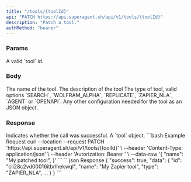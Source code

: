 ```yaml
---
title: "/tools/{toolId}"
api: "PATCH https://api.superagent.sh/api/v1/tools/{toolId}"
description: "Patch a tool."
authMethod: "bearer"
---
```


### Params

<ParamField path="toolId" required type="string">
  A valid `tool` id.
</ParamField>

### Body

<ParamField body="name" type="string">
  The name of the tool.
</ParamField>
<ParamField body="description" type="string">
  The description of the tool
</ParamField>
<ParamField body="type" type="object">
  The type of tool, valid options `SEARCH`, `WOLFRAM_ALPHA`, `REPLICATE`, `ZAPIER_NLA`, `AGENT` or `OPENAPI`.
</ParamField>
<ParamField body="metadata" type="object">
  Any other configuration needed for the tool as an JSON object.
</ParamField>

### Response

<ResponseField name="success" type="boolean">
  Indicates whether the call was successful.
</ResponseField>

<ResponseField name="data" type="object">
  A `tool` object.
</ResponseField>

<RequestExample>
```bash Example Request
curl --location --request PATCH 'https://api.superagent.sh/api/v1/tools/{toolId}' \
--header 'Content-Type: application/json' \
--header 'Autorization: Bearer <token>' \
--data-raw '{
    "name": "My patched tool",
}'
```
</RequestExample>

<ResponseExample>
```json Response
{
  "success": true,
  "data": {
   "id": "cli28c2vd00016itbrlhekwql",
    "name": "My Zapier tool",
    "type": "ZAPIER_NLA",
    ...
  }
}
```
</ResponseExample>
